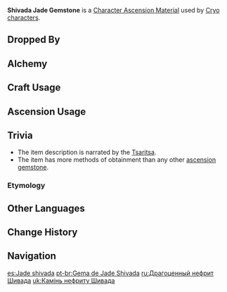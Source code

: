 {{Item Infobox
|id           = 104164
|image        = Item Shivada Jade Gemstone.png
|type         = Character Ascension Materials
|invCategory  = Character Development Items
|group        = Shivada Jade
|group2       = Ascension Gems
|rarity       = 5
|description  = "Sorry... to also have you shoulder the grievances of the world.<br />"Since you could endure my bitter cold, you must have the desire to burn?<br />"Then, burn away the old world for me."
|source1      = Dropped by [[Normal Bosses]] and [[Weekly Bosses]] (Lv. 75+)
|source2      = [[Alchemy]] (AR 45+)
}}
'''Shivada Jade Gemstone''' is a [[Character Ascension Material]] used by [[Cryo]] [[characters]].

==Dropped By==
{{Dropped By|level=75}}

==Alchemy==
{{Recipe
|type = Crafting
|Shivada Jade Chunk = 3
|Mora = 2,700
|sort = Shivada Jade Chunk,Mora
}}
{{Recipe
|type = Converting
|Agnidus Agate Gemstone = 1
|Dust of Azoth = 27
|sort = Agnidus Agate Gemstone,Dust of Azoth
}}
{{Recipe
|type = Converting
|Varunada Lazurite Gemstone = 1
|Dust of Azoth = 27
|sort = Varunada Lazurite Gemstone,Dust of Azoth
}}
{{Recipe
|type = Converting
|Vajrada Amethyst Gemstone = 1
|Dust of Azoth = 27
|sort = Vajrada Amethyst Gemstone,Dust of Azoth
}}
{{Recipe
|type = Converting
|Vayuda Turquoise Gemstone = 1
|Dust of Azoth = 27
|sort = Vayuda Turquoise Gemstone,Dust of Azoth
}}
{{Recipe
|type = Converting
|Prithiva Topaz Gemstone = 1
|Dust of Azoth = 27
|sort = Prithiva Topaz Gemstone,Dust of Azoth
}}

==Craft Usage==
{{Craft Usage}}

==Ascension Usage==
{{Ascension Usage}}

==Trivia==
*The item description is narrated by the [[Tsaritsa]].
*The item has more methods of obtainment than any other [[Character Ascension Materials#Ascension Gems|ascension gemstone]].

===Etymology===
{{Transclude|Shivada Jade|Etymology}}

==Other Languages==
{{Other Languages
|en      = Shivada Jade Gemstone
|zhs     = 哀叙冰玉
|zhs_rm  = Āixù Bīngyù
|zht     = 哀敘冰玉
|zht_rm  = Āixù Bīngyù
|zh_tl   = Grief-Narrating Ice Jade
|ja      = 哀切なアイスクリスタル
|ja_rm   = Aisetsu na Aisu Kurisutaru
|ja_tl   = Mournful Ice Crystal
|ko      = 서늘한 빙옥
|ko_rm   = Seoneulhan Bing'ok
|ko_tl   = Cool Ice-Jade
|es      = Jade shivada
|es_tl   = Shivada Jade
|fr      = Pierre de jade shivada
|fr_tl   = Shivada Jade Stone
|ru      = Драгоценный нефрит Шивада
|ru_tl   = 
|th      = Shivada Jade Gemstone
|vi      = {{tt|Ngọc Băng|玉冰}}
|vi_tl   = Ice Jade
|de      = Shivada-Jade
|de_tl   = Shivada Jade
|id      = Shivada Jade Gemstone
|pt      = Gema de Jade Shivada
|pt_tl   = Shivada Jade Gem
}}

==Change History==
{{Change History|1.0}}

==Navigation==
{{Development Item Navbox|type=Character Materials}}

[[es:Jade shivada]]
[[pt-br:Gema de Jade Shivada]]
[[ru:Драгоценный нефрит Шивада]]
[[uk:Камінь нефриту Шивада]]